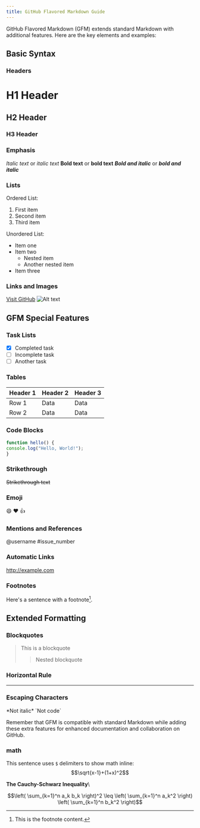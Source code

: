 ```yaml
---
title: GitHub Flavored Markdown Guide
---
```


GitHub Flavored Markdown (GFM) extends standard Markdown with additional features. Here are the key elements and examples:

## Basic Syntax

### Headers

# H1 Header
## H2 Header
### H3 Header

### Emphasis
*Italic text* or _italic text_
**Bold text** or __bold text__
***Bold and italic*** or ___bold and italic___

### Lists

Ordered List:
1. First item
2. Second item
3. Third item

Unordered List:
- Item one
- Item two
  - Nested item
  - Another nested item
- Item three

### Links and Images
[Visit GitHub](https://github.com)
![Alt text](/logo.svg)

## GFM Special Features

### Task Lists
- [x] Completed task
- [ ] Incomplete task
- [ ] Another task

### Tables

| Header 1 | Header 2 | Header 3 |
|----------|----------|----------|
| Row 1    | Data     | Data     |
| Row 2    | Data     | Data     |

### Code Blocks
```javascript
function hello() {
console.log("Hello, World!");
}
```


### Strikethrough
~~Strikethrough text~~

### Emoji
:smile: :heart: :thumbsup:

### Mentions and References
@username
#issue_number

### Automatic Links
http://example.com

### Footnotes
Here's a sentence with a footnote[^1].

[^1]: This is the footnote content.

## Extended Formatting

### Blockquotes
> This is a blockquote
> > Nested blockquote

### Horizontal Rule
---

### Escaping Characters
\*Not italic\*
\`Not code\`

Remember that GFM is compatible with standard Markdown while adding these extra features for enhanced documentation and collaboration on GitHub.

### math

This sentence uses `$` delimiters to show math inline: 
$$\sqrt{x-1}+(1+x)^2$$

**The Cauchy-Schwarz Inequality**\

$$\left( \sum_{k=1}^n a_k b_k \right)^2 \leq \left( \sum_{k=1}^n a_k^2 \right) \left( \sum_{k=1}^n b_k^2 \right)$$